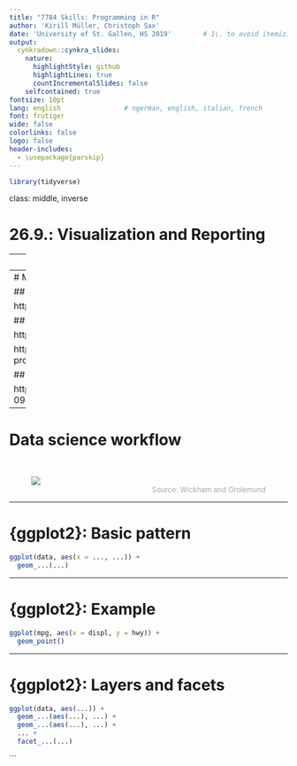 ```yaml
---
title: "7784 Skills: Programming in R"
author: 'Kirill Müller, Christoph Sax'
date: 'University of St. Gallen, HS 2019'        # 1\. to avoid itemizing
output:
  cynkradown::cynkra_slides:
    nature:
      highlightStyle: github
      highlightLines: true
      countIncrementalSlides: false
    selfcontained: true
fontsize: 10pt
lang: english                # ngerman, english, italian, french
font: frutiger
wide: false
colorlinks: false
logo: false
header-includes:
  - \usepackage{parskip}
---
```


```r
library(tidyverse)
```

class: middle, inverse

# 26.9.: Visualization and Reporting

---
# Topics for today

1. Admin: Groups, GitHub

1. Discussion of assignment

1. Plotting with {ggplot2}: aesthetics, layers, facets

1. Reporting with {rmarkdown}: Getting started

1. Importing data

1. Assignment

---
# Material

## Git

https://happygitwithr.com/

## Text + scripts

https://krlmlr.github.io/vistransrep/book/

https://github.com/krlmlr/vistransrep-proj/tree/master/script

## Exercises

https://krlmlr.github.io/vistransrep/2019-09-unisg/

---
# Data science workflow

<br>
<figure>
  <img src="img/data-science-explore.png">
  <figcaption style="text-align: right; color: #aaa; font-size: small">Source: Wickham and Grolemund</figcaption>
</figure>



---

# {ggplot2}: Basic pattern

```r
ggplot(data, aes(x = ..., ...)) +
  geom_...(...)
```
---

# {ggplot2}: Example

```r
ggplot(mpg, aes(x = displ, y = hwy)) +
  geom_point()
```
---

# {ggplot2}: Layers and facets

```r
ggplot(data, aes(...)) +
  geom_...(aes(...), ...) +
  geom_...(aes(...), ...) +
  ... +
  facet_...(...)
```
```
